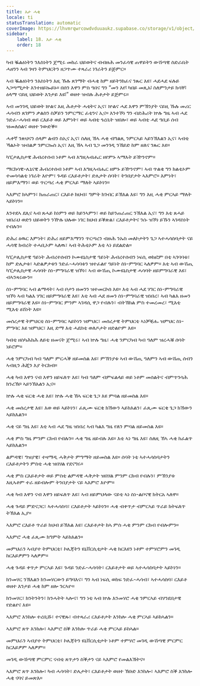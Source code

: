 ```yaml
---
title: እታ ሓቂ
locale: ti
statusTranslation: automatic
coverImage: https://lhvmrqwrcowdvduuaukz.supabase.co/storage/v1/object/public/strapi-uploads/small_cover-educacion-fundamental.webp-2d51a7828a2b1309555be27f7e2a61a0.webp
sidebar:
    label: 18. እታ ሓቂ
    order: 18
---
```

ካብ ቘልዕነትን ንእስነትን ጀሚሩ መከራ ህይወትና ብብዙሕ መንፈሳዊ ጠዋይትን ውሽጣዊ ስድራቤት ሓዘንን ኣብ ገዛን ትምህርትን ዘጋጥሙ ተጻራሪ ነገራትን ይጅምር።

ኣብ ቘልዕነትን ንእስነትን እዚ ኹሉ ጸገማት ብሓቂ ከም ዘይትንክፈና ንጹር እዩ፣ ሓደሓደ ፍሉይ ኣጋጣሚታት እንተዘይኰይኑ። በሰን እዋን ምስ ዓበና ግን “መን እየ፧ ካበይ መጺአ፧ ስለምንታይ ክሳቐ፧ ዕላማ ናይዚ ህይወት እንታይ እዩ፧” ወዘተ ዝብሉ ሕቶታት ይጅምሩ።

ኣብ መንገዲ ህይወት ኵልና እዚ ሕቶታት ሓቲትና ኢና፣ ኵልና ሓደ እዋን ምኽንያት ናይዚ ኹሉ መሪር ሓሳብን ጸገምን ቃልስን ስቓይን ንምርማር ፈቲንና ኢና። እንተኾነ ግን ብድሕሪት ኵሉ ግዜ ኣብ ሓደ ንድፈ-ሓሳብ ወይ ርእይቶ ወይ እምነት፣ ወይ ኣብቲ ጎረቤት ዝበሎ፣ ወይ ኣብቲ ሓደ ዓቢይ ሰብ ዝመለሰልና ወዘተ ንውድቕ።

ሓቀኛ ንጽህናን ሰላም ልብን ስኢና ኢና፣ ስለዚ ኸኣ ሓቂ ብግልጺ ንምርኣይ ኣይንኽእልን ኢና፣ ኣብቲ ኻልኦት ዝብልዎ ንምርኰስ ኢና፣ እዚ ኸኣ ኣብ ጌጋ መንገዲ ንኸይድ ከም ዘለና ንጹር እዩ።

ካፒታሊስታዊ ሕብረተሰብ ነቶም ኣብ እግዚኣብሔር ዘየምኑ ኣማእት ይዅንኖም።

ማርክሳዊ-ሌኒናዊ ሕብረተሰብ ነቶም ኣብ እግዚኣብሔር ዘምኑ ይዅንኖም፣ ኣብ ጥልቂ ግን ክልቲኦም ተመሳሳልቲ ነገራት እዮም፣ ጉዳይ ርእይቶታት፣ ድሌታት ሰባት፣ ትንበያታት ኣእምሮ። እምነት፣ ዘይምእማን፣ ወይ ጥርጣረ ሓቂ ምርኣይ ማለት ኣይኮነን።

ኣእምሮ ክኣምን፣ ክጠራጠር፣ ርእይቶ ክህብ፣ ግምት ክገብር ይኽእል እዩ፣ ግን እዚ ሓቂ ምርኣይ ማለት ኣይኮነን።

እንተደኣ ደሊና ኣብ ጸሓይ ከነምን ወይ ከይንኣምን፣ ወይ ከይንጠራጠር ንኽእል ኢና፣ ግን እቲ ጸሓይ ዝበራህ ወድን ህይወትን ንዅሉ ህሉው ነገር ክህብ ይቕጽል፣ ርእይቶታትና ንሱ ዝኾነ ይኹን ኣገዳስነት የብሉን።

ድሕሪ ዕዉር እምነት፣ ድሕሪ ዘይምእማንን ጥርጣረን ብዙሕ ንኡስ መለኮታትን ጌጋ ኣተሓሳስባታት ናይ ሓሳዊ ክብረት ተሓቢኦም ኣለዉ፣ ኣብ ትሕቲኦም እቲ ኣነ ይደልድል።

ካፒታሊስታዊ ዓይነት ሕብረተሰብን ኮሙዩኒስታዊ ዓይነት ሕብረተሰብን ነፍሲ ወከፎም በቲ ኣገባባቱ፣ ከም ድሌታቱ፣ ኣድልዎታቱን ንድፈ-ሓሳባቱን ዝተፈልየ ዓይነት ስነ-ምግባር ኣለዎም። እቲ ኣብ ውሽጢ ካፒታሊስታዊ ሓሳባት ስነ-ምግባራዊ ዝኾነ፣ ኣብ ውሽጢ ኮሙዩኒስታዊ ሓሳባት ዘይምግባራዊ እዩ፣ ብኣንጻሩውን።

ስነ-ምግባር ኣብ ልማዳት፣ ኣብ ቦታን ዘመንን ዝተመርኮሰ እዩ። እቲ ኣብ ሓደ ሃገር ስነ-ምግባራዊ ዝኾነ ኣብ ካልእ ሃገር ዘይምግባራዊ እዩ፣ እቲ ኣብ ሓደ ዘመን ስነ-ምግባራዊ ዝነበረ፣ ኣብ ካልእ ዘመን ዘይምግባራዊ እዩ። ስነ-ምግባር ምንም ኣገዳሲ ዋጋ የብሉን፣ ብትኽክል ምስ ተመረመረ፣ ሚእቲ ሚእቲ ዕሽነት እዩ።

መሰረታዊ ትምህርቲ ስነ-ምግባር ኣይኮነን ዝምህር፣ መሰረታዊ ትምህርቲ ኣነቓቒሑ ዝምህር ስነ-ምግባር እዩ ዝምህር፣ እዚ ድማ እቲ ሓደስቲ ወለዶታት ዘድልዮም እዩ።

ካብቲ ዘስካሕክሕ ለይቲ ዘመናት ጀሚሩ፣ ኣብ ኵሉ ግዜ፣ ሓቂ ንምርካብ ካብ ዓለም ዝረሓቑ ሰባት ነይሮም።

ሓቂ ንምርካብ ካብ ዓለም ምርሓቕ ዘይመስል እዩ፣ ምኽንያቱ ኣብ ውሽጢ ዓለምን ኣብ ውሽጢ ሰብን ኣብዚን ሕጂን እያ ትርከብ።

ሓቂ ካብ እዋን ናብ እዋን ዘይፍለጥ እዩ፣ ካብ ዓለም ብምፍልላይ ወይ ነቶም መሰልትና ብምጥንሳሕ ክንረኽቦ ኣይንኽእልን ኢና።

ኵሉ ሓቂ ፍርቂ ሓቂ እዩ፣ ኵሉ ሓቂ ኸኣ ፍርቂ ጌጋ እዩ ምባል ዘይመስል እዩ።

ሓቂ መሰረታዊ እዩ፣ እወ ወይ ኣይኮነን፣ ፈጺሙ ፍርቂ ክኸውን ኣይክእልን፣ ፈጺሙ ፍርቂ ጌጋ ክኸውን ኣይክእልን።

ሓቂ ናይ ግዜ እዩ፣ እቲ ኣብ ሓደ ግዜ ዝነበረ ኣብ ካልእ ግዜ የለን ምባል ዘይመስል እዩ።

ሓቂ ምስ ግዜ ምንም ርክብ የብሉን። ሓቂ ግዜ ዘይብሉ እዩ። እቲ ኣነ ግዜ እዩ፣ ስለዚ ኸኣ ሓቂ ክፈልጥ ኣይክእልን።

ልምዳዊ፣ ግዝያዊ፣ ተዛማዲ ሓቅታት ምግማት ዘይመስል እዩ። ሰባት ነቲ ኣተሓሳስባታትን ርእይቶታትን ምስቲ ሓቂ ዝበሃል የደናግሩ።

ሓቂ ምስ ርእይቶታት ወይ ምስቲ ልምዳዊ ሓቅታት ዝበሃል ምንም ርክብ የብሉን፣ ምኽንያቱ እዚኣቶም ተራ ዘይብሎም ትንበያታት ናይ ኣእምሮ እዮም።

ሓቂ ካብ እዋን ናብ እዋን ዘይፍለጥ እዩ፣ ኣብ ዘይምህላው ናይቲ ኣነ ስነ-ልቦናዊ ክትርአ ኣለዋ።

ሓቂ ጉዳይ ምድናጋር፣ ኣተሓሳስባ፣ ርእይቶታት ኣይኮነን። ሓቂ ብቀጥታ ብምርኣይ ጥራይ ክትፍለጥ ትኽእል ኢያ።

ኣእምሮ ርእይቶ ጥራይ ክህብ ይኽእል እዩ፣ ርእይቶታት ከኣ ምስ ሓቂ ምንም ርክብ የብሎምን።

ኣእምሮ ሓቂ ፈጺሙ ክግምት ኣይክእልን።

መምህራን ኣብያተ ትምህርቲ፣ ኮሌጃትን ዩኒቨርሲቲታት ሓቂ ክርእዩን ነቶም ተምሃሮምን መገዲ ከርእይዎምን ኣለዎም።

ሓቂ ጉዳይ ቀጥታ ምርኣይ እዩ፣ ጉዳይ ንድፈ-ሓሳባት፣ ርእይቶታት ወይ ኣተሓሳስባታት ኣይኮነን።

ክንመሃር ንኽእልን ክንመሃርውን ይግባእና፣ ግን ኣብ ነፍሲ ወከፍ ንድፈ-ሓሳብ፣ ኣተሓሳስባ፣ ርእይቶ ወዘተ እንታይ ሓቂ ከም ዘሎ ንርኣዮ።

ክንመሃር፣ ክንትንትን፣ ክንሓትት ኣሎና፣ ግን ነቲ ኣብ ኵሉ እንመሃሮ ሓቂ ንምርኣይ ብሃንደበታዊ የድልየና እዩ።

ኣእምሮ እንከሎ ተረቢሹ፣ ተናዊጹ፣ ብተጻራሪ ርእይቶታት እንከሎ ሓቂ ምርኣይ ኣይከኣልን።

ኣእምሮ ጸጥ እንከሎ፣ ኣእምሮ ስቕ እንከሎ ጥራይ ሓቂ ምርኣይ ይከኣል።

መምህራን ኣብያተ ትምህርቲ፣ ኮሌጃትን ዩኒቨርሲቲታት ነቶም ተምሃሮ መገዲ ውሽጣዊ ምርምር ከርእይዎም ኣለዎም።

መገዲ ውሽጣዊ ምርምር ናብቲ ጸጥታን ስቕታን ናይ ኣእምሮ የመልእኽትና።

ኣእምሮ ጸጥ እንከሎ፣ ካብ ሓሳባት፣ ድሌታት፣ ርእይቶታት ወዘተ ኽቡድ እንከሎ፣ ኣእምሮ ስቕ እንከሎ ሓቂ ናባና ይመጽእ።

